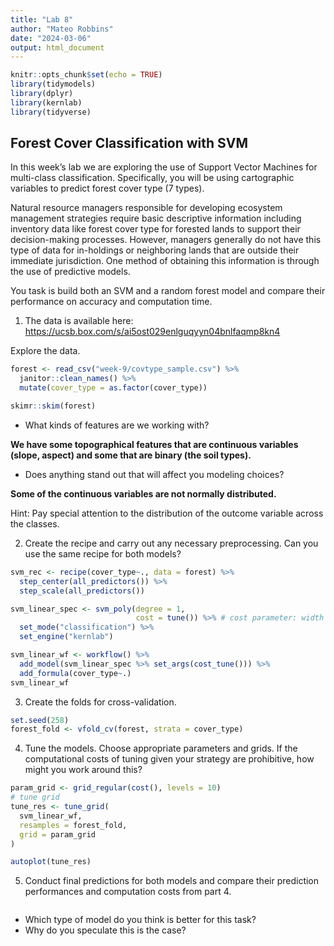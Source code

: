```yaml
---
title: "Lab 8"
author: "Mateo Robbins"
date: "2024-03-06"
output: html_document
---
```


```r
knitr::opts_chunk$set(echo = TRUE)
library(tidymodels)
library(dplyr)
library(kernlab)
library(tidyverse)
```

## Forest Cover Classification with SVM

In this week's lab we are exploring the use of Support Vector Machines for multi-class classification. Specifically, you will be using cartographic variables to predict forest cover type (7 types).

Natural resource managers responsible for developing ecosystem management strategies require basic descriptive information including inventory data like forest cover type for forested lands to support their decision-making processes. However, managers generally do not have this type of data for in-holdings or neighboring lands that are outside their immediate jurisdiction. One method of obtaining this information is through the use of predictive models.

You task is build both an SVM and a random forest model and compare their performance on accuracy and computation time.

1.  The data is available here: <https://ucsb.box.com/s/ai5ost029enlguqyyn04bnlfaqmp8kn4>

Explore the data.

```r
forest <- read_csv("week-9/covtype_sample.csv") %>%
  janitor::clean_names() %>%
  mutate(cover_type = as.factor(cover_type))

skimr::skim(forest)
```

-   What kinds of features are we working with?

**We have some topographical features that are continuous variables (slope, aspect) and some that are binary (the soil types).**

-   Does anything stand out that will affect you modeling choices?

**Some of the continuous variables are not normally distributed.**

Hint: Pay special attention to the distribution of the outcome variable across the classes.

2.  Create the recipe and carry out any necessary preprocessing. Can you use the same recipe for both models?

```r
svm_rec <- recipe(cover_type~., data = forest) %>%
  step_center(all_predictors()) %>%
  step_scale(all_predictors())

svm_linear_spec <- svm_poly(degree = 1,
                            cost = tune()) %>% # cost parameter: width of margin around hyper plane
  set_mode("classification") %>%
  set_engine("kernlab")

svm_linear_wf <- workflow() %>% 
  add_model(svm_linear_spec %>% set_args(cost_tune())) %>% 
  add_formula(cover_type~.)
svm_linear_wf
```

3.  Create the folds for cross-validation.

```r
set.seed(258)
forest_fold <- vfold_cv(forest, strata = cover_type)
```


4.  Tune the models. Choose appropriate parameters and grids. If the computational costs of tuning given your strategy are prohibitive, how might you work around this?

```r
param_grid <- grid_regular(cost(), levels = 10)
# tune grid
tune_res <- tune_grid(
  svm_linear_wf,
  resamples = forest_fold,
  grid = param_grid
)

autoplot(tune_res)
```


5.  Conduct final predictions for both models and compare their prediction performances and computation costs from part 4.

```r

```


-   Which type of model do you think is better for this task?
-   Why do you speculate this is the case?
